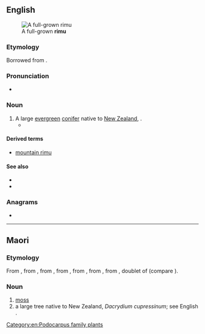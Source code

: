 {{also|rìmù}}
==English==
[[File:Rimu-Waitakere.jpg|thumb|A full-grown '''rimu''']]

===Etymology===
Borrowed from {{bor|en|mi|rimu}}.

===Pronunciation===
* {{IPA|en|/ˈɹiːmuː/}}

===Noun===
{{en-noun|s|rimu}}

# A large [[evergreen]] [[conifer]] native to [[New Zealand]], {{taxlink|Dacrydium cupressinum|species|noshow=1}}.
#* {{quote-journal|en|2009|January 31|Susan Gough Henly|Paddling in New Zealand’s nirvana|Toronto Star|url=http://www.thestar.com/Travel/article/578669
|passage=Leaving the kayaks at Onetahuti Beach, Maori for “to run along the sand,” we amble along the beach before climbing over a lush headland, dense with kawa kawa trees, '''rimu''' pine, silver ferns and flowering tea-trees, to view the sweeping beach in front of the Awaroa estuary.}}

====Derived terms====
* [[mountain rimu]]

====See also====
* {{pedia|Rimu (tree)}}
* {{specieslite|Dacrydium cupressum}}

===Anagrams===
* {{anagrams|en|a=imru|Muir|Rumi|muri}}

[[Category:en:Podocarpus family plants]]

----

==Maori==

===Etymology===
From {{der|mi|poz-pep-pro|*rimu}}, from {{der|mi|poz-pnp-pro|*rimu}}, from {{der|mi|poz-pol-pro|*rimu}}, from {{der|mi|poz-oce-pro|*limut}}, from {{der|mi|pqe-pro|*limut}}, from {{der|mi|poz-cet-pro|*limut}}, from {{der|mi|poz-pro|*limut}}, doublet of {{inh|mi|poz-pro|*lumut}} (compare {{cog|ms|lumut}}).

===Noun===
{{mi-noun}}

# [[moss]] {{gloss|plants of the division [[Bryophyta]]}}
# a large tree native to New Zealand, ''Dacrydium cupressinum''; see English {{m|en|rimu}}.